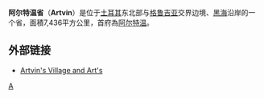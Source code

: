 {{Unreferenced|time=2020-01-30T15:18:51+00:00}}
{{Infobox Province TR
|name = Artvin
|region = 黑海
|area =7,436 
|total population = 164,759
|tpop_as_of= 2010
|popdens = 22.16
|licence = 08
|area_code = 466
|website= [http://www.artvin.gov.tr http://www.artvin.gov.tr]
}}
'''阿尔特温省'''（'''Artvin'''）是位于[[土耳其|土耳其]]东北部与[[格鲁吉亚|格鲁吉亚]]交界边境、[[黑海|黑海]]沿岸的一个省，面積7,436平方公里，首府為[[阿尔特温|阿尔特温]]。

== 外部链接 ==
* [https://web.archive.org/web/20150506061858/http://artvin.biz/ Artvin's Village and Art's]

{{Turkey}}
{{Authority control}}
{{turkey-geo-stub}}
[[Category:土耳其行政區劃|A]]